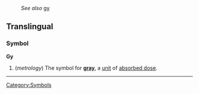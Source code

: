 :''See also'' [[gy]]
==Translingual==
===Symbol===
'''Gy'''
#(''metrology'') The symbol for '''[[gray]]''', a [[unit]] of [[absorbed dose]].

----
[[Category:Symbols]]